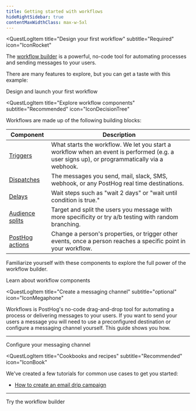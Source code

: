 ```yaml
---
title: Getting started with workflows
hideRightSidebar: true
contentMaxWidthClass: max-w-5xl
---
```




<Beta />

<QuestLog firstSpeechBubble="Let's get started!" lastSpeechBubble="Time to launch your first workflow!">

<QuestLogItem 
  title="Design your first workflow"
  subtitle="Required"
  icon="IconRocket"
>

The [workflow builder](/docs/workflows/workflow-builder) is a powerful, no-code tool for automating processes and sending messages to your users. 

<ProductScreenshot
    imageLight="https://res.cloudinary.com/dmukukwp6/image/upload/w_1600,c_limit,q_auto,f_auto/messaging_flow_light_06d64b58a8.png"
    imageDark="https://res.cloudinary.com/dmukukwp6/image/upload/w_1600,c_limit,q_auto,f_auto/messaging_flow_dark_6afdc7aab4.png"
    alt="How to create a workflow in PostHog" 
    classes="rounded"
/>

There are many features to explore, but you can get a taste with this example:

<CallToAction type="primary" to="/docs/workflows/launch-workflow">
  Design and launch your first workflow
</CallToAction>

</QuestLogItem>

<QuestLogItem 
  title="Explore workflow components"
  subtitle="Recommended"
  icon="IconDecisionTree"
>

Workflows are made up of the following building blocks:

| Component | Description |
|-----------|-------------|
| [Triggers](/docs/workflows/workflow-builder#triggers) | What starts the workflow. We let you start a workflow when an event is performed (e.g. a user signs up), or programmatically via a webhook. |
| [Dispatches](/docs/workflows/workflow-builder#dispatches) | The messages you send, mail, slack, SMS, webhook, or any PostHog real time destinations. |
| [Delays](/docs/workflows/workflow-builder#delays) | Wait steps such as "wait 2 days" or "wait until condition is true." |
| [Audience splits](/docs/workflows/workflow-builder#audience-splits) | Target and split the users you message with more specificity or try a/b testing with random branching. |
| [PostHog actions](/docs/workflows/workflow-builder#posthog-actions) | Change a person's properties, or trigger other events, once a person reaches a specific point in your workflow. |

Familiarize yourself with these components to explore the full power of the workflow builder.

<CallToAction type="primary" to="/docs/workflows/workflow-builder">
  Learn about workflow components
</CallToAction>

</QuestLogItem>

<QuestLogItem 
    title="Create a messaging channel"
    subtitle="optional"
    icon="IconMegaphone"
>

Workflows is PostHog's no-code drag-and-drop tool for automating a process or delivering messages to your users.
If you want to send your users a message you will need to use a preconfigured destination or configure a messaging channel yourself. This guide shows you how.

<ProductScreenshot
    imageLight="https://res.cloudinary.com/dmukukwp6/image/upload/w_1600,c_limit,q_auto,f_auto/create_channel_light_47b7abdc40.png"
    imageDark="https://res.cloudinary.com/dmukukwp6/image/upload/w_1600,c_limit,q_auto,f_auto/create_channel_dark_4f9adf9710.png"
    alt="How to create a messaging channel in PostHog" 
    classes="rounded"
/>

<ChannelPlatforms />

---

<CallToAction type="primary" to="/docs/workflows/configure-channels">
  Configure your messaging channel
</CallToAction>

</QuestLogItem>

<QuestLogItem 
  title="Cookbooks and recipes"
  subtitle="Recommended"
  icon="IconBook"
>

We've created a few tutorials for common use cases to get you started:

- [How to create an email drip campaign](/docs/workflows/email-drip-campaign)

---

<CallToAction type="primary" to="https://app.posthog.com/workflows/campaigns/new/overview">
  Try the workflow builder
</CallToAction>

</QuestLogItem>

</QuestLog>
